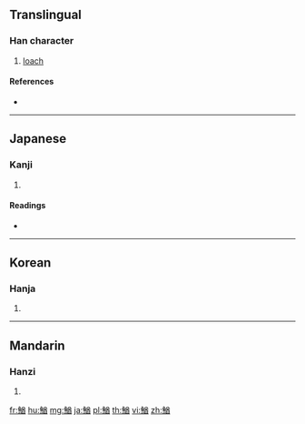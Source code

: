 {{character info/new}}
{{also|鰍}}
==Translingual==

===Han character===
{{Han char|rn=195|rad=魚|as=09|sn=20|four=|canj=NFTCW}}

# [[loach]]

====References====
* {{Han ref|kx=1474.320|dkj=46330|dj=2006.220|hdz=74703.120|uh=9C0C|ud=39948}}

----

==Japanese==

===Kanji===
{{ja-kanji|grade=|rs=魚09}}

# {{defn|lang=ja|sort=魚09}}

====Readings====
* {{ja-readings|on=[[しゅう]] (shū)|kun=[[どじょう]] (dojou)}}

----

==Korean==

===Hanja===
{{ko-hanja|hangeul=추|eumhun=|rv=chu|mr=ch'u|y=chwu}}

# {{defn|lang=ko|sort=魚09}}

----

==Mandarin==

===Hanzi===
{{cmn-hanzi|pin=[[qiú]] ([[qiu2]])|wg=ch'iu<sup>2</sup>}}

# {{defn|lang=cmn|sort=魚09}}

[[fr:鰌]]
[[hu:鰌]]
[[mg:鰌]]
[[ja:鰌]]
[[pl:鰌]]
[[th:鰌]]
[[vi:鰌]]
[[zh:鰌]]